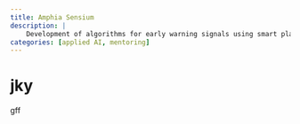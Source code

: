 ```yaml
---
title: Amphia Sensium
description: |
    Development of algorithms for early warning signals using smart plasters.
categories: [applied AI, mentoring]
---
```



# jky
gff